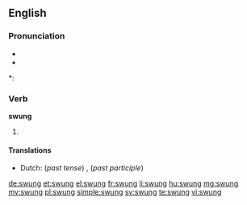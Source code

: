 ==English==

===Pronunciation===
* {{IPA|/ˈswʌɳ/}}
* {{audio|en-us-swung.ogg|Audio (US)}}

*: {{rhymes|ʌŋ}}

===Verb===
'''swung'''

# {{en-past of|swing}}

====Translations====
{{trans-top|Simple past tense and past participle of swing}}
* Dutch: (''past tense'') {{t+|nl|schommelde}}, {{t+|nl|schommelden}} (''past participle'') {{t+|nl|geschommeld}}
{{trans-mid}}
{{trans-bottom}}

[[de:swung]]
[[et:swung]]
[[el:swung]]
[[fr:swung]]
[[li:swung]]
[[hu:swung]]
[[mg:swung]]
[[my:swung]]
[[pl:swung]]
[[simple:swung]]
[[sv:swung]]
[[te:swung]]
[[vi:swung]]